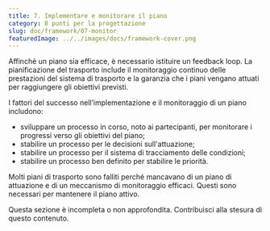 ```yaml
---
title: 7. Implementare e monitorare il piano
category: 8 punti per la progettazione
slug: doc/framework/07-monitor
featuredImage: ../../images/docs/framework-cover.png
---
```



Affinchè un piano sia efficace, è necessario istituire un feedback loop. La pianificazione del trasporto include il monitoraggio continuo delle prestazioni del sistema di trasporto e la garanzia che i piani vengano attuati per raggiungere gli obiettivi previsti.

I fattori del successo nell’implementazione e il monitoraggio di un piano includono:

- sviluppare un processo in corso, noto ai partecipanti, per monitorare i progressi verso gli obiettivi del piano;
- stabilire un processo per le decisioni sull'attuazione;
- stabilire un processo per il sistema di tracciamento delle condizioni;
- stabilire un processo ben definito per stabilire le priorità.

Molti piani di trasporto sono falliti perché mancavano di un piano di attuazione e di un meccanismo di monitoraggio efficaci. Questi sono necessari per mantenere il piano attivo.

<Callout color="grey">
  Questa sezione è incompleta o non approfondita. Contribuisci alla stesura di
  questo contenuto.
</Callout>
